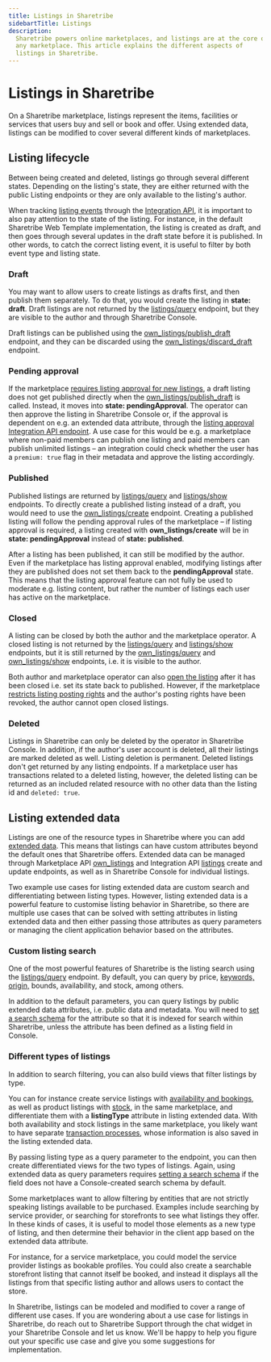 ```yaml
---
title: Listings in Sharetribe
sidebartTitle: Listings
description:
  Sharetribe powers online marketplaces, and listings are at the core of
  any marketplace. This article explains the different aspects of
  listings in Sharetribe.
---
```


# Listings in Sharetribe

On a Sharetribe marketplace, listings represent the items, facilities or
services that users buy and sell or book and offer. Using extended data,
listings can be modified to cover several different kinds of
marketplaces.

## Listing lifecycle

Between being created and deleted, listings go through several different
states. Depending on the listing's state, they are either returned with
the public Listing endpoints or they are only available to the listing's
author.

When tracking
[listing events](/references/events/#supported-event-types) through the
[Integration API](https://www.sharetribe.com/api-reference/integration.html),
it is important to also pay attention to the state of the listing. For
instance, in the default Sharetribe Web Template implementation, the
listing is created as draft, and then goes through several updates in
the draft state before it is published. In other words, to catch the
correct listing event, it is useful to filter by both event type and
listing state.

### Draft

You may want to allow users to create listings as drafts first, and then
publish them separately. To do that, you would create the listing in
**state: draft**. Draft listings are not returned by the
[listings/query](https://www.sharetribe.com/api-reference/marketplace.html#query-listings)
endpoint, but they are visible to the author and through Sharetribe
Console.

Draft listings can be published using the
[own_listings/publish_draft](https://www.sharetribe.com/api-reference/marketplace.html#publish-draft-listing)
endpoint, and they can be discarded using the
[own_listings/discard_draft](https://www.sharetribe.com/api-reference/marketplace.html#discard-draft-listing)
endpoint.

### Pending approval

If the marketplace
[requires listing approval for new listings](/concepts/listings/requiring-approval/),
a draft listing does not get published directly when the
[own_listings/publish_draft](https://www.sharetribe.com/api-reference/marketplace.html#publish-draft-listing)
is called. Instead, it moves into **state: pendingApproval**. The
operator can then approve the listing in Sharetribe Console or, if the
approval is dependent on e.g. an extended data attribute, through the
[listing approval Integration API endpoint](https://www.sharetribe.com/api-reference/integration.html#approve-listing).
A use case for this would be e.g. a marketplace where non-paid members
can publish one listing and paid members can publish unlimited listings
– an integration could check whether the user has a `premium: true` flag
in their metadata and approve the listing accordingly.

### Published

Published listings are returned by
[listings/query](https://www.sharetribe.com/api-reference/marketplace.html#query-listings)
and
[listings/show](https://www.sharetribe.com/api-reference/marketplace.html#show-listing)
endpoints. To directly create a published listing instead of a draft,
you would need to use the
[own_listings/create](https://www.sharetribe.com/api-reference/marketplace.html#create-listing)
endpoint. Creating a published listing will follow the pending approval
rules of the marketplace – if listing approval is required, a listing
created with **own_listings/create** will be in **state:
pendingApproval** instead of **state: published**.

After a listing has been published, it can still be modified by the
author. Even if the marketplace has listing approval enabled, modifying
listings after they are published does not set them back to the
**pendingApproval** state. This means that the listing approval feature
can not fully be used to moderate e.g. listing content, but rather the
number of listings each user has active on the marketplace.

### Closed

A listing can be closed by both the author and the marketplace operator.
A closed listing is not returned by the
[listings/query](https://www.sharetribe.com/api-reference/marketplace.html#query-listings)
and
[listings/show](https://www.sharetribe.com/api-reference/marketplace.html#show-listing)
endpoints, but it is still returned by the
[own_listings/query](https://www.sharetribe.com/api-reference/marketplace.html#query-own-listings)
and
[own_listings/show](https://www.sharetribe.com/api-reference/marketplace.html#show-own-listing)
endpoints, i.e. it is visible to the author.

Both author and marketplace operator can also
[open the listing](https://www.sharetribe.com/api-reference/marketplace.html#open-listing)
after it has been closed i.e. set its state back to published. However,
if the marketplace
[restricts listing posting rights](https://www.sharetribe.com/help/en/articles/9503118-restrict-listing-posting-rights)
and the author's posting rights have been revoked, the author cannot
open closed listings.

### Deleted

Listings in Sharetribe can only be deleted by the operator in Sharetribe
Console. In addition, if the author's user account is deleted, all their
listings are marked deleted as well. Listing deletion is permanent.
Deleted listings don't get returned by any listing endpoints. If a
marketplace user has transactions related to a deleted listing, however,
the deleted listing can be returned as an included related resource with
no other data than the listing id and `deleted: true`.

## Listing extended data

Listings are one of the resource types in Sharetribe where you can add
[extended data](/references/extended-data/). This means that listings
can have custom attributes beyond the default ones that Sharetribe
offers. Extended data can be managed through Marketplace API
[own_listings](https://www.sharetribe.com/api-reference/marketplace.html#own-listings)
and Integration API
[listings](https://www.sharetribe.com/api-reference/integration.html#listings)
create and update endpoints, as well as in Sharetribe Console for
individual listings.

Two example use cases for listing extended data are custom search and
differentiating between listing types. However, listing extended data is
a powerful feature to customise listing behavior in Sharetribe, so there
are multiple use cases that can be solved with setting attributes in
listing extended data and then either passing those attributes as query
parameters or managing the client application behavior based on the
attributes.

### Custom listing search

One of the most powerful features of Sharetribe is the listing search
using the
[listings/query](https://www.sharetribe.com/api-reference/marketplace.html#query-listings)
endpoint. By default, you can query by price,
[keywords, origin,](/concepts/listings/how-the-listing-search-works/)
bounds, availability, and stock, among others.

In addition to the default parameters, you can query listings by public
extended data attributes, i.e. public data and metadata. You will need
to
[set a search schema](/how-to/search/manage-search-schemas-with-sharetribe-cli/)
for the attribute so that it is indexed for search within Sharetribe,
unless the attribute has been defined as a listing field in Console.

### Different types of listings

In addition to search filtering, you can also build views that filter
listings by type.

You can for instance create service listings with
[availability and bookings](/references/availability/), as well as
product listings with [stock](/references/stock/), in the same
marketplace, and differentiate them with a **listingType** attribute in
listing extended data. With both availability and stock listings in the
same marketplace, you likely want to have separate
[transaction processes](/concepts/transactions/transaction-process/),
whose information is also saved in the listing extended data.

By passing listing type as a query parameter to the endpoint, you can
then create differentiated views for the two types of listings. Again,
using extended data as query parameters requires
[setting a search schema](/how-to/search/manage-search-schemas-with-sharetribe-cli/)
if the field does not have a Console-created search schema by default.

Some marketplaces want to allow filtering by entities that are not
strictly speaking listings available to be purchased. Examples include
searching by service provider, or searching for storefronts to see what
listings they offer. In these kinds of cases, it is useful to model
those elements as a new type of listing, and then determine their
behavior in the client app based on the extended data attribute.

For instance, for a service marketplace, you could model the service
provider listings as bookable profiles. You could also create a
searchable storefront listing that cannot itself be booked, and instead
it displays all the listings from that specific listing author and
allows users to contact the store.

In Sharetribe, listings can be modeled and modified to cover a range of
different use cases. If you are wondering about a use case for listings
in Sharetribe, do reach out to Sharetribe Support through the chat
widget in your Sharetribe Console and let us know. We'll be happy to
help you figure out your specific use case and give you some suggestions
for implementation.
